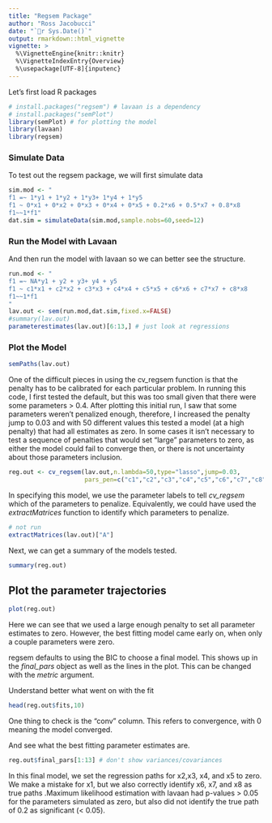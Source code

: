 ```yaml
---
title: "Regsem Package"
author: "Ross Jacobucci"
date: "`r Sys.Date()`"
output: rmarkdown::html_vignette
vignette: >
  %\VignetteEngine{knitr::knitr}
  %\VignetteIndexEntry{Overview}
  %\usepackage[UTF-8]{inputenc}
---
```

Let's first load R packages
```r
# install.packages("regsem") # lavaan is a dependency
# install.packages("semPlot")
library(semPlot) # for plotting the model
library(lavaan)
library(regsem)
```

### Simulate Data

To test out the regsem package, we will first simulate data

```r
sim.mod <- "
f1 =~ 1*y1 + 1*y2 + 1*y3+ 1*y4 + 1*y5
f1 ~ 0*x1 + 0*x2 + 0*x3 + 0*x4 + 0*x5 + 0.2*x6 + 0.5*x7 + 0.8*x8
f1~~1*f1"
dat.sim = simulateData(sim.mod,sample.nobs=60,seed=12)
```

### Run the Model with Lavaan

And then run the model with lavaan so we can better see the structure.

```r
run.mod <- "
f1 =~ NA*y1 + y2 + y3+ y4 + y5
f1 ~ c1*x1 + c2*x2 + c3*x3 + c4*x4 + c5*x5 + c6*x6 + c7*x7 + c8*x8
f1~~1*f1
"
lav.out <- sem(run.mod,dat.sim,fixed.x=FALSE)
#summary(lav.out)
parameterestimates(lav.out)[6:13,] # just look at regressions
```



### Plot the Model

```r
semPaths(lav.out)
```

One of the difficult pieces in using the cv_regsem function is that the penalty has to be calibrated for each particular problem. In running this code, I first tested the default, but this was too small given that there were some parameters > 0.4. After plotting this initial run, I saw that some parameters weren't penalized enough, therefore, I increased the penalty jump to 0.03 and with 50 different values this tested a model (at a high penalty) that had all estimates as zero. In some cases it isn't necessary to test a sequence of penalties that would set "large" parameters to zero, as either the model could fail to converge then, or there is not uncertainty about those parameters inclusion.

```r
reg.out <- cv_regsem(lav.out,n.lambda=50,type="lasso",jump=0.03,
                     pars_pen=c("c1","c2","c3","c4","c5","c6","c7","c8"))
```

In specifying this model, we use the parameter labels to tell *cv_regsem* which of the parameters to penalize. Equivalently, we could have used the *extractMatrices* function to identify which parameters to penalize.

```r
# not run
extractMatrices(lav.out)["A"]
```

Next, we can get a summary of the models tested.

```r
summary(reg.out)
```

## Plot the parameter trajectories

```r

plot(reg.out)
```

Here we can see that we used a large enough penalty to set all parameter estimates to zero. However, the best fitting model came early on, when only a couple parameters were zero. 

regsem defaults to using the BIC to choose a final model. This shows up in the *final_pars* object as well as the lines in the plot. This can be changed with the *metric* argument.

Understand better what went on with the fit

```r
head(reg.out$fits,10)
```

One thing to check is the "conv" column. This refers to convergence, with 0 meaning the model converged. 

And see what the best fitting parameter estimates are. 

```r
reg.out$final_pars[1:13] # don't show variances/covariances
```

In this final model, we set the regression paths for x2,x3, x4, and x5 to zero. We make a mistake for x1, but we also correctly identify x6, x7, and x8 as true paths .Maximum likelihood estimation with lavaan had p-values > 0.05 for the parameters simulated as zero, but also did not identify the true path of 0.2 as significant (< 0.05).
